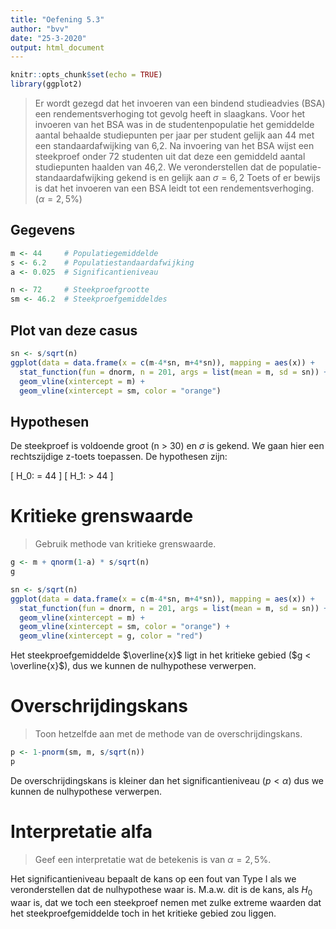 ```yaml
---
title: "Oefening 5.3"
author: "bvv"
date: "25-3-2020"
output: html_document
---
```


```r
knitr::opts_chunk$set(echo = TRUE)
library(ggplot2)
```

> Er wordt gezegd dat het invoeren van een bindend studieadvies (BSA) een rendementsverhoging tot gevolg heeft in slaagkans. Voor het invoeren van het BSA was in de studentenpopulatie het gemiddelde aantal behaalde studiepunten per jaar per student gelijk aan 44 met een standaardafwijking van 6,2. Na invoering van het BSA wijst een steekproef onder 72 studenten uit dat deze een gemiddeld aantal studiepunten haalden van 46,2. We veronderstellen dat de populatie-standaardafwijking gekend is en gelijk aan $\sigma = 6,2$
> Toets of er bewijs is dat het invoeren van een BSA leidt tot een rendementsverhoging. ($\alpha = 2,5\%$)


## Gegevens

```r
m <- 44     # Populatiegemiddelde
s <- 6.2    # Populatiestandaardafwijking
a <- 0.025  # Significantieniveau

n <- 72     # Steekproefgrootte
sm <- 46.2  # Steekproefgemiddeldes
```

## Plot van deze casus

```r
sn <- s/sqrt(n)
ggplot(data = data.frame(x = c(m-4*sn, m+4*sn)), mapping = aes(x)) +
  stat_function(fun = dnorm, n = 201, args = list(mean = m, sd = sn)) +
  geom_vline(xintercept = m) +
  geom_vline(xintercept = sm, color = "orange")
```

## Hypothesen

De steekproef is voldoende groot (n > 30) en $\sigma$ is gekend. We gaan hier een rechtszijdige z-toets toepassen. De hypothesen zijn:

\[ H_0: \mu = 44 \]
\[ H_1: \mu > 44 \]

# Kritieke grenswaarde

> Gebruik methode van kritieke grenswaarde.

```r
g <- m + qnorm(1-a) * s/sqrt(n)
g

sn <- s/sqrt(n)
ggplot(data = data.frame(x = c(m-4*sn, m+4*sn)), mapping = aes(x)) +
  stat_function(fun = dnorm, n = 201, args = list(mean = m, sd = sn)) +
  geom_vline(xintercept = m) +
  geom_vline(xintercept = sm, color = "orange") +
  geom_vline(xintercept = g, color = "red")
```

Het steekproefgemiddelde $\overline{x}$ ligt in het kritieke gebied ($g < \overline{x}$), dus we kunnen de nulhypothese verwerpen.

# Overschrijdingskans

> Toon hetzelfde aan met de methode van de overschrijdingskans.

```r
p <- 1-pnorm(sm, m, s/sqrt(n))
p
```

De overschrijdingskans is kleiner dan het significantieniveau ($p < \alpha$) dus we kunnen de nulhypothese verwerpen.

# Interpretatie alfa

> Geef een interpretatie wat de betekenis is van $\alpha = 2,5\%$.

Het significantieniveau bepaalt de kans op een fout van Type I als we veronderstellen dat de nulhypothese waar is. M.a.w. dit is de kans, als $H_0$ waar is, dat we toch een steekproef nemen met zulke extreme waarden dat het steekproefgemiddelde toch in het kritieke gebied zou liggen.
